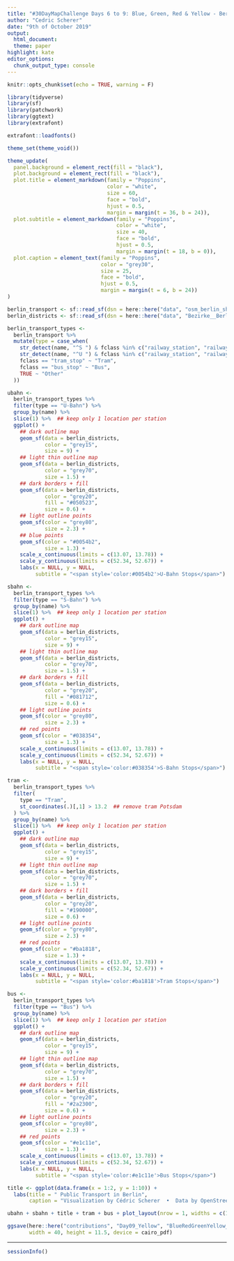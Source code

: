 ```yaml
---
title: "#30DayMapChallenge Days 6 to 9: Blue, Green, Red & Yellow - Berlin Public Transport by OpenStreetMaps"
author: "Cedric Scherer"
date: "9th of October 2019"
output:
  html_document:
  theme: paper
highlight: kate
editor_options:
  chunk_output_type: console
---
```

  
```r
knitr::opts_chunk$set(echo = TRUE, warning = F)
```

```r
library(tidyverse)
library(sf)
library(patchwork)
library(ggtext)
library(extrafont)

extrafont::loadfonts()

theme_set(theme_void())

theme_update(
  panel.background = element_rect(fill = "black"),
  plot.background = element_rect(fill = "black"),
  plot.title = element_markdown(family = "Poppins", 
                                color = "white",
                                size = 60,
                                face = "bold",
                                hjust = 0.5,
                                margin = margin(t = 36, b = 24)),
  plot.subtitle = element_markdown(family = "Poppins", 
                                   color = "white",
                                   size = 40,
                                   face = "bold",
                                   hjust = 0.5,
                                   margin = margin(t = 18, b = 0)),
  plot.caption = element_text(family = "Poppins", 
                              color = "grey30",
                              size = 25,
                              face = "bold",
                              hjust = 0.5,
                              margin = margin(t = 6, b = 24))
)
```

```r
berlin_transport <- sf::read_sf(dsn = here::here("data", "osm_berlin_shp", "gis_osm_transport_free_1.shp"), layer = "gis_osm_transport_free_1")
berlin_districts <- sf::read_sf(dsn = here::here("data", "Bezirke__Berlin", "Bezirke__Berlin.shp"), layer = "Bezirke__Berlin")

berlin_transport_types <-
  berlin_transport %>% 
  mutate(type = case_when(
    str_detect(name, "^S ") & fclass %in% c("railway_station", "railway_halt") ~ "S-Bahn",
    str_detect(name, "^U ") & fclass %in% c("railway_station", "railway_halt") ~ "U-Bahn",
    fclass == "tram_stop" ~ "Tram",
    fclass == "bus_stop" ~ "Bus",
    TRUE ~ "Other"
  ))
```

```r
ubahn <-
  berlin_transport_types %>% 
  filter(type == "U-Bahn") %>% 
  group_by(name) %>% 
  slice(1) %>%  ## keep only 1 location per station
  ggplot() +
    ## dark outline map
    geom_sf(data = berlin_districts,
            color = "grey15",
            size = 9) +
    ## light thin outline map
    geom_sf(data = berlin_districts,
            color = "grey70",
            size = 1.5) +
    ## dark borders + fill
    geom_sf(data = berlin_districts,
            color = "grey20",
            fill = "#050523",
            size = 0.6) +
    ## light outline points
    geom_sf(color = "grey80",
            size = 2.3) +
    ## blue points
    geom_sf(color = "#0054b2",
            size = 1.3) +
    scale_x_continuous(limits = c(13.07, 13.78)) +
    scale_y_continuous(limits = c(52.34, 52.67)) +
    labs(x = NULL, y = NULL,
         subtitle = "<span style='color:#0054b2'>U-Bahn Stops</span>")

sbahn <-
  berlin_transport_types %>% 
  filter(type == "S-Bahn") %>%
  group_by(name) %>% 
  slice(1) %>%  ## keep only 1 location per station
  ggplot() +
    ## dark outline map
    geom_sf(data = berlin_districts,
            color = "grey15",
            size = 9) +
    ## light thin outline map
    geom_sf(data = berlin_districts,
            color = "grey70",
            size = 1.5) +
    ## dark borders + fill
    geom_sf(data = berlin_districts,
            color = "grey20",
            fill = "#081712",
            size = 0.6) +
    ## light outline points
    geom_sf(color = "grey80",
            size = 2.3) +
    ## red points
    geom_sf(color = "#038354",
            size = 1.3) +
    scale_x_continuous(limits = c(13.07, 13.78)) +
    scale_y_continuous(limits = c(52.34, 52.67)) +
    labs(x = NULL, y = NULL,
         subtitle = "<span style='color:#038354'>S-Bahn Stops</span>")

tram <-  
  berlin_transport_types %>% 
  filter(
    type == "Tram",
    st_coordinates(.)[,1] > 13.2  ## remove tram Potsdam
  ) %>%
  group_by(name) %>% 
  slice(1) %>%  ## keep only 1 location per station
  ggplot() +
    ## dark outline map
    geom_sf(data = berlin_districts,
            color = "grey15",
            size = 9) +
    ## light thin outline map
    geom_sf(data = berlin_districts,
            color = "grey70",
            size = 1.5) +
    ## dark borders + fill
    geom_sf(data = berlin_districts,
            color = "grey20",
            fill = "#190000",
            size = 0.6) +
    ## light outline points
    geom_sf(color = "grey80",
            size = 2.3) +
    ## red points
    geom_sf(color = "#ba1818",
            size = 1.3) +
    scale_x_continuous(limits = c(13.07, 13.78)) +
    scale_y_continuous(limits = c(52.34, 52.67)) +
    labs(x = NULL, y = NULL,
         subtitle = "<span style='color:#ba1818'>Tram Stops</span>")

bus <-
  berlin_transport_types %>% 
  filter(type == "Bus") %>%
  group_by(name) %>% 
  slice(1) %>%  ## keep only 1 location per station
  ggplot() +
    ## dark outline map
    geom_sf(data = berlin_districts,
            color = "grey15",
            size = 9) +
    ## light thin outline map
    geom_sf(data = berlin_districts,
            color = "grey70",
            size = 1.5) +
    ## dark borders + fill
    geom_sf(data = berlin_districts,
            color = "grey20",
            fill = "#2a2300",
            size = 0.6) +
    ## light outline points
    geom_sf(color = "grey80",
            size = 2.3) +
    ## red points
    geom_sf(color = "#e1c11e",
            size = 1.3) +
    scale_x_continuous(limits = c(13.07, 13.78)) +
    scale_y_continuous(limits = c(52.34, 52.67)) +
    labs(x = NULL, y = NULL,
         subtitle = "<span style='color:#e1c11e'>Bus Stops</span>")
```

```r
title <- ggplot(data.frame(x = 1:2, y = 1:10)) +
  labs(title = " Public Transport in Berlin",
       caption = "Visualization by Cédric Scherer  •  Data by OpenStreetMap & Geoportal Berlin")
```

```r
ubahn + sbahn + title + tram + bus + plot_layout(nrow = 1, widths = c(1, 1, 0, 1, 1))

ggsave(here::here("contributions", "Day09_Yellow", "BlueRedGreenYellow_BerlinPublicTransport.pdf"), 
       width = 40, height = 11.5, device = cairo_pdf)
```

***

```r
sessionInfo()
```

